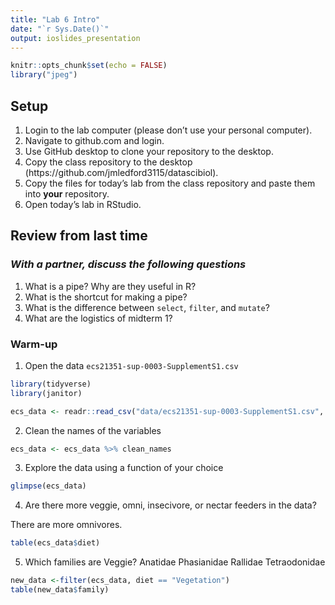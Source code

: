 ```yaml
---
title: "Lab 6 Intro"
date: "`r Sys.Date()`"
output: ioslides_presentation
---
```


```r
knitr::opts_chunk$set(echo = FALSE)
library("jpeg")
```

## Setup
1. Login to the lab computer (please don't use your personal computer).  
2. Navigate to github.com and login.   
2. Use GitHub desktop to clone your repository to the desktop.   
5. Copy the class repository to the desktop (https://github.com/jmledford3115/datascibiol).  
6. Copy the files for today's lab from the class repository and paste them into **your** repository.  
7. Open today's lab in RStudio.  

## Review from last time
### *With a partner, discuss the following questions*
1. What is a pipe? Why are they useful in R?
2. What is the shortcut for making a pipe?
3. What is the difference between `select`, `filter`, and `mutate`?
4. What are the logistics of midterm 1?

### Warm-up
1. Open the data `ecs21351-sup-0003-SupplementS1.csv`
```r
library(tidyverse)
library(janitor)
```

```r
ecs_data <- readr::read_csv("data/ecs21351-sup-0003-SupplementS1.csv", skip = 2)
```

2. Clean the names of the variables
```r
ecs_data <- ecs_data %>% clean_names
```

3. Explore the data using a function of your choice
```r
glimpse(ecs_data)
```

4. Are there more veggie, omni, insecivore, or nectar feeders in the data?

There are more omnivores.
```r
table(ecs_data$diet)
```

5. Which families are Veggie?
 Anatidae   Phasianidae      Rallidae Tetraodonidae 
```r
new_data <-filter(ecs_data, diet == "Vegetation")
table(new_data$family)

```

